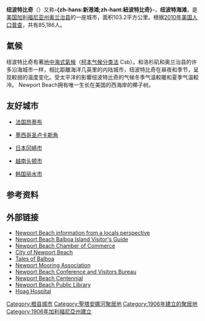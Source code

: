 {{noteTA
|T=zh-hans:纽波特比奇;zh-hant:新港灘;
|1=zh-hans:纽波特比奇;zh-hant:新港灘;
}}
{{Infobox settlement
| name = 纽波特比奇
| native_name = Newport Beach
| official_name = City of Newport Beach
| settlement_type = [[城市|城市]]
| image_skyline = Newport Beach 2013 c Photo D Ramey Logan.jpg|
| imagesize =
| image_caption = 在一个清脆的冬天早晨鸟瞰纽波特比奇：2013年1月
| image_seal = Seal of Newport Beach, California.png
| image_map = Orange_County_California_Incorporated_and_Unincorporated_areas_Newport_Beach_Highlighted.svg
| mapsize = 250x200px
| map_caption = 纽波特比奇在[[奥兰治县_(加利福尼亚州)|奥兰治县]]內的位置.
| image_map1 =
| mapsize1 =
| map_caption1 =
|subdivision_type = 國家
|subdivision_name = 美國
|subdivision_type1 = [[美國行政區劃|州]]
|subdivision_name1 = 加利福尼亞州
|subdivision_type2 = [[加利福尼亞州行政區劃|縣]]
| subdivision_name2 = [[橙縣_(加利福尼亞州)|橙縣]]
| government_type = [[市长-议会制政府|市长-议会制政府]]
| leader_title = [[市长|市长]]
| leader_name = Nancy Gardner<ref>{{cite web|url=http://www.newportbeachca.gov/index.aspx?page=74|title=City Council|publisher=City of Newport Beach|language=en-US|accessdate=2012-01-27|archive-date=2018-12-26|archive-url=https://web.archive.org/web/20181226113012/https://www.newportbeachca.gov/government/city-council|dead-url=no}}</ref>
| leader_title1 = 领导机构
| leader_name1 = 纽波特比奇市议会
| established_title = 成立時間
| established_date = {{dts|1906|9|1}}<ref name="cityweb">{{cite web|url=http://www.city.newport-beach.ca.us/pio/citystats.asp|title=About the City of Newport Beach|last=Unattributed|work=City of Newport Beach web site|publisher=City of Newport Beach, CA|language=en-us|accessdate=2008-07-29|archive-date=2008-09-27|archive-url=https://web.archive.org/web/20080927050235/http://www.city.newport-beach.ca.us/pio/citystats.asp|dead-url=no}} A concise historical timeline compared to [[History_of_Newport_Beach|History of Newport Beach]].</ref><ref name="felton">{{cite web |url=http://www.newport-beach.ca.us/nbpl/AboutNBPL/newport_beach_time_line.htm |title=Newport Beach Chronological Timeline |last=Felton |first=James P. |year=1988 |work=Newport Beach: The First Century, 1888–1988 |publisher=Newport Beach Historical Society |language=en-us |accessdate=2008-07-29 |archive-date=2009-08-05 |archive-url=https://www.webcitation.org/5inp5xhd9?url=http://city.newport-beach.ca.us/nbpl/AboutNBPL/newport_beach_time_line.htm |dead-url=yes }}() From a portion of that work reproduced on the City's Public Library web site.</ref>
|area_magnitude =
| unit_pref =US
| area_footnotes = <ref>{{Cite web |url=http://www.census.gov/geo/www/gazetteer/files/Gaz_places_national.txt |title=U.S. Census |access-date=2013-06-13 |archive-url=https://www.webcitation.org/699nOulzi?url=http://www.census.gov/geo/www/gazetteer/files/Gaz_places_national.txt |archive-date=2012-07-14 |dead-url=yes }}</ref>
| area_total_sq_mi = 52.978
| area_land_sq_mi = 23.805
| area_water_sq_mi = 29.173
| area_total_km2 = 137.211
| area_land_km2 = 61.654
| area_water_km2 = 75.557
| area_water_percent = 55.07
| area_note = 
| elevation_m = 3
| population_as_of = 2010
| population_total = 85186
| population_footnotes =
| population_density_sq_mi = 3578.5
| timezone = [[太平洋时区|PST]]
| utc_offset = -8
| timezone_DST = [[太平洋时区|PDT]]
| utc_offset_DST = -7
| website = [http://www.newportbeachca.gov/ 纽波特比奇市]
| postal_code_type = [[邮政编码|邮政编码]]
| postal_code = 92657-92663
| area_code = [[電話區號949|949]]
| blank_name = [[聯邦資料處理標準|FIPS編號]]
| blank_info = 06-51182
| blank1_name = [[地名信息系统|GNIS ID]]
| blank1_info = 1661104
| footnotes = <table border="0" cellpadding="1" cellspacing="0" style="width:100%; margin:0; background:#f9f9f9; font-size:95%;">
<tr><td colspan="2" style="text-align:center;">'''Misc. Information'''</td></tr>
<tr><td>'''市樹'''</td><td>[[刺桐属|刺桐]]</td></tr>
<tr><td>'''市花'''</td><td>[[九重葛属|九重葛]]</td></tr>
</td></tr></table>
}}

'''纽波特比奇'''（{{lang-en|Newport Beach}}）又称'''-{zh-hans:新港滩;zh-hant:紐波特比奇}-'''，'''纽波特海滩'''，是[[美国|美国]][[加利福尼亚州|加利福尼亚州]][[奥兰治县_(加利福尼亚州)|奥兰治县]]的一座城市，面积103.2平方公里。根据[[2010年美国人口普查|2010年美国人口普查]]，共有85,186人。

== 氣候 ==
纽波特比奇有著[[地中海式氣候|地中海式氣候]]（[[柯本气候分类法|柯本气候分类法]] Csb）。和洛杉矶和奥兰治县的许多沿海城市一样，相比距離海洋几英里的内陆城市，纽波特比奇在昼夜和季节，呈现較弱的温度变化。受太平洋的影響纽波特比奇的气候冬季气温較暖和夏季气温較冷。
{{Weather box
|location = 加利福尼亚州纽波特比奇
|single line = Y
|imperial first = Y
|Jan high F = 64
|Feb high F = 64
|Mar high F = 64
|Apr high F = 66
|May high F = 66
|Jun high F = 68
|Jul high F = 71
|Aug high F = 73
|Sep high F = 73
|Oct high F = 71
|Nov high F = 66
|Dec high F = 64
|year high F =
|Jan low F = 48
|Feb low F = 50
|Mar low F = 51
|Apr low F = 54
|May low F = 57
|Jun low F = 60
|Jul low F = 63
|Aug low F = 64
|Sep low F = 63
|Oct low F = 59
|Nov low F = 52
|Dec low F = 48
|year low F =
|precipitation colour = green
|Jan precipitation inch = 2.60
|Feb precipitation inch = 2.54
|Mar precipitation inch = 2.25
|Apr precipitation inch = .70
|May precipitation inch = .18
|Jun precipitation inch = .08
|Jul precipitation inch = .02
|Aug precipitation inch = .09
|Sep precipitation inch = .30
|Oct precipitation inch = .28
|Nov precipitation inch = 1.02
|Dec precipitation inch = 1.59
|year precipitation inch=11.65
|source 1 = Weather Channel<ref>[http://www.weather.com/outlook/health/achesandpains/climatology/monthly/USCA0764?from=36hr_newslinker2 Average weather for Newport Beach] ''Weather Channel'.' Retrieved March 29, 2008.</ref>
|date=August 2010
}}
Newport Beach拥有唯一生长在美国的西海岸的椰子树。

== 友好城市 ==
* {{flagicon|France}} [[法国|法国]][[昂蒂布|昂蒂布]]
* {{flagicon|Mexico}} [[墨西哥|墨西哥]][[圣卢卡斯角|圣卢卡斯角]]
* {{flagicon|Japan}} [[日本|日本]][[冈崎市|冈崎市]]
* {{flagicon|Vietnam}} [[越南|越南]][[头顿市|头顿市]]
* {{flagicon|South Korea}} [[韩国|韩国]][[丽水市_(韩国)|丽水市]]

== 参考资料 ==
{{Reflist}}

== 外部链接 ==
* [http://www.cityofnewportbeach.com/ Newport Beach information from a locals perspective] {{Wayback|url=http://www.cityofnewportbeach.com/ |date=20210119235006 }}
* [http://www.balboa-island.net/ Newport Beach Balboa Island Visitor's Guide] {{Wayback|url=http://www.balboa-island.net/ |date=20200803143224 }}
* [http://www.newportbeach.com/ Newport Beach Chamber of Commerce] {{Wayback|url=http://www.newportbeach.com/ |date=20210304160022 }}
* [http://city.newport-beach.ca.us/ City of Newport Beach] {{Wayback|url=http://city.newport-beach.ca.us/ |date=20121116130134 }}
* [http://www.talesofbalboa.com/ Tales of Balboa] {{Wayback|url=http://www.talesofbalboa.com/ |date=20210126201311 }}
* [http://www.newportmooringassociation.org/ Newport Mooring Association] {{Wayback|url=http://www.newportmooringassociation.org/ |date=20210116144258 }}
* [http://www.newportbeach-cvb.com/ Newport Beach Conference and Visitors Bureau] {{Wayback|url=http://www.newportbeach-cvb.com/ |date=20210226155308 }}
* [http://www.newportbeach100.com/ Newport Beach Centennial] {{Wayback|url=http://www.newportbeach100.com/ |date=20120226034301 }}
* [http://www.city.newport-beach.ca.us/nbpl/ Newport Beach Public Library] {{Wayback|url=http://www.city.newport-beach.ca.us/nbpl/ |date=20130201075109 }}
* [http://www.hoaghospital.org Hoag Hospital] {{Wayback|url=http://www.hoaghospital.org/ |date=20100813062249 }}

{{橘縣 (加利福尼亞州)}}
{{DEFAULTSORT:Newport Beach, California}}
[[Category:橙县城市|Category:橙县城市]]
[[Category:聖塔安娜河聚居地|Category:聖塔安娜河聚居地]]
[[Category:1906年建立的聚居地|Category:1906年建立的聚居地]]
[[Category:1906年加利福尼亞州建立|Category:1906年加利福尼亞州建立]]